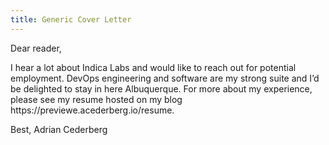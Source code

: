 ```yaml
---
title: Generic Cover Letter
---
```


Dear reader,

I hear a lot about Indica Labs and would like to reach out for potential employment.
DevOps engineering and software are my strong suite and I'd be delighted to stay in here Albuquerque.
For more about my experience, please see my resume hosted on my blog https://previewe.acederberg.io/resume.

Best,
Adrian Cederberg
